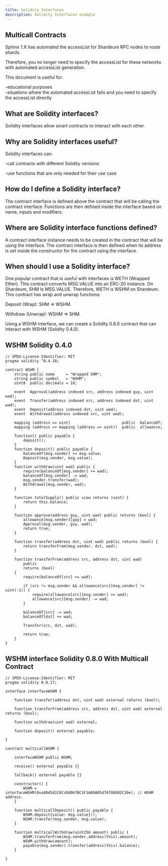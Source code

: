 ```yaml
---
title: Solidity Interfaces
description: Solidity Interfaces example
---
```


## Multicall Contracts

 
<Callout title="Automated Access List" type="info">
Sphinx 1.X has automated the accessList for Shardeum RPC nodes to route shards.

Therefore, you no longer need to specify the accessList for these networks with automated accessList generation. 

This document is useful for: 

-educational purposes  
-situations where the automated accessList fails and you need to specify the accessList directly

</Callout>

## What are Solidity interfaces?

Solidity interfaces allow smart contracts to interact with each other.

## Why are Solidity interfaces useful?

Solidity interfaces can:

-call contracts with different Solidity versions

-use functions that are only needed for their use case

## How do I define a Solidity interface?

The contract interface is defined above the contract that will be calling the contract interface.
Functions are then defined inside the interface based on name, inputs and modifiers.

## Where are Solidity interface functions defined?

A contract interface instance needs to be created in the contract that will be using the interface.
The contract interface is then defined when its address is set inside the constructor for the contract using the interface.

## When should I use a Solidity interface?

One popular contract that is useful with interfaces is WETH (Wrapped Ether).
This contract converts MSG.VALUE into an ERC-20 instance. On Shardeum, SHM Is MSG.VALUE.
Therefore, WETH is WSHM on Shardeum. This contract has wrap and unwrap functions:

Deposit (Wrap): SHM => WSHM.

Withdraw (Unwrap): WSHM => SHM.

Using a WSHM interface, we can create a Solidity 0.8.0 contract that can interact with WSHM (Solidity 0.4.0).

## WSHM Solidity 0.4.0

```solidity
// SPDX-License-Identifier: MIT
pragma solidity ^0.4.18;

contract WSHM {
    string public name     = "Wrapped SHM";
    string public symbol   = "WSHM";
    uint8  public decimals = 18;

    event  Approval(address indexed src, address indexed guy, uint wad);
    event  Transfer(address indexed src, address indexed dst, uint wad);
    event  Deposit(address indexed dst, uint wad);
    event  Withdrawal(address indexed src, uint wad);

    mapping (address => uint)                       public  balanceOf;
    mapping (address => mapping (address => uint))  public  allowance;

    function() public payable {
        deposit();
    }
    function deposit() public payable {
        balanceOf[msg.sender] += msg.value;
        Deposit(msg.sender, msg.value);
    }
    function withdraw(uint wad) public {
        require(balanceOf[msg.sender] >= wad);
        balanceOf[msg.sender] -= wad;
        msg.sender.transfer(wad);
        Withdrawal(msg.sender, wad);
    }

    function totalSupply() public view returns (uint) {
        return this.balance;
    }

    function approve(address guy, uint wad) public returns (bool) {
        allowance[msg.sender][guy] = wad;
        Approval(msg.sender, guy, wad);
        return true;
    }

    function transfer(address dst, uint wad) public returns (bool) {
        return transferFrom(msg.sender, dst, wad);
    }

    function transferFrom(address src, address dst, uint wad)
        public
        returns (bool)
    {
        require(balanceOf[src] >= wad);

        if (src != msg.sender && allowance[src][msg.sender] != uint(-1)) {
            require(allowance[src][msg.sender] >= wad);
            allowance[src][msg.sender] -= wad;
        }

        balanceOf[src] -= wad;
        balanceOf[dst] += wad;

        Transfer(src, dst, wad);

        return true;
    }
}
```


## WSHM interface Solidity 0.8.0 With Multicall Contract 

```solidity
// SPDX-License-Identifier: MIT
pragma solidity 0.8.17;

interface interfaceWSHM {

    function transfer(address dst, uint wad) external returns (bool);

    function transferFrom(address src, address dst, uint wad) external returns (bool);

    function withdraw(uint wad) external;

    function deposit() external payable;

}

contract multicallWSHM {

    interfaceWSHM public WSHM;

    receive() external payable {}

    fallback() external payable {}

    constructor() {
        WSHM = interfaceWSHM(0xa80d5d2C8Cc0d06fBC1F1A89A05d76f86082C20e); // WSHM address.
    }

    function multicallDeposit() public payable {
        WSHM.deposit{value: msg.value}();
        WSHM.transfer(msg.sender, msg.value);
    }

    function multicallWithdraw(uint256 amount) public {
        WSHM.transferFrom(msg.sender,address(this),amount);
        WSHM.withdraw(amount);
        payable(msg.sender).transfer(address(this).balance);
    }

}
```

